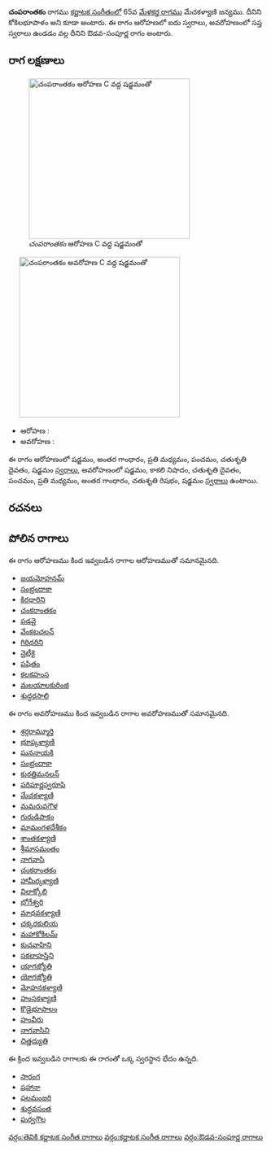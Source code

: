 {{Infobox ragam
	| name          	= చంపరాంతకం
	| synonym	    	= కోకిలభూపాళం
	| mela          	= 
	| chakra        	= 
	| janaka        	= 
	| type          	= ఔడవ-సంపూర్ణ
	| arohanam      	= {{svaraC|S|G3|M2|P|D2|S'}} 
	| avarohanam    	= {{svaraC|S'|N3|D2|P|M2|G3|R2|S}}
	| jeeva         	=
	| chhaya        	=
	| nyasa         	=
	| vishesha      	= 
	| equivalent  		= 
}}
{{కర్ణాటక సంగీత రాగాలు}}
'''చంపరాంతకం''' రాగము [[కర్ణాటక సంగీతం]]లో 65వ [[మేళకర్త రాగము]] మేచకళ్యాణి జన్యము. దీనిని కోకిలభూపాళం అని కూడా అంటారు. ఈ రాగం ఆరోహణలో ఐదు స్వరాలు, అవరోహణంలో సప్త స్వరాలు ఉండడం వల్ల దీనిని ఔడవ-సంపూర్ణ రాగం అంటారు.


==రాగ లక్షణాలు==
[[Image:camparantakam_ar_kb2wiki.png|thumb|right|316px|''చంపరాంతకం'' ఆరోహణ C వద్ద షడ్జమంతో]]
	[[Image:camparantakam_av_kb2wiki.png|thumb|right|316px|''చంపరాంతకం'' అవరోహణ C వద్ద షడ్జమంతో]]

* ఆరోహణ : {{svaraC|S|G3|M2|P|D2|S'}} 
* అవరోహణ : {{svaraC|S'|N3|D2|P|M2|G3|R2|S}}

ఈ రాగం ఆరోహణంలో షడ్జమం, అంతర గాంధారం, ప్రతి మధ్యమం, పంచమం, చతుశృతి దైవతం, షడ్జమం [[స్వరాలు]], అవరోహణంలో షడ్జమం, కాకలి  నిషాదం, చతుశృతి దైవతం, పంచమం, ప్రతి మధ్యమం, అంతర గాంధారం, చతుశృతి రిషభం, షడ్జమం [[స్వరాలు]] ఉంటాయి.

==రచనలు==



==పోలిన రాగాలు==
ఈ రాగం ఆరోహణము కింద ఇవ్వబడిన రాగాల ఆరోహణముతో సమానమైనది.
* [[జయమోహనమ్]]
* [[సంభ్రందాకా]]
* [[కిరధారిని]]
* [[చంకరాంతకం]]
* [[పడవై]]
* [[వేంకటచలన్]]
* [[గిరిధరిని]]
* [[నైటీకై]]
* [[పషితం]]
* [[కలకహంస]]
* [[మలయాలకురింజి]]
* [[శుద్ధరసాలి]]

ఈ రాగం అవరోహణము కింద ఇవ్వబడిన రాగాల అవరోహణముతో సమానమైనది.
* [[శ్రర్గరామ్మూర్తి]]
* [[భూప్కళ్యాణి]]
* [[ఘననాయకి]]
* [[సంభ్రందాకా]]
* [[కురత్తిమనలన్]]
* [[పరిపూర్ణస్వరూపి]]
* [[మేచకళ్యాణి]]
* [[మమరువగౌళ]]
* [[గురుడిపాకం]]
* [[మామంగళదేశీకం]]
* [[శాంతకళ్యాణి]]
* [[శ్రీమాసమంతం]]
* [[నాగవాసి]]
* [[చంకరాంతకం]]
* [[ హామీర్కళ్యాణి]]
* [[విలాక్కోలి]]
* [[భోగేశ్వరి]]
* [[మాధవకళ్యాణి]]
* [[ చక్కరకులియ]]
* [[మహాకోకిలమ్]]
* [[కుచవాహిని]]
* [[సకలాహస్తిని]]
* [[యాగజ్యోతి]]
* [[యోగజ్యోతి]]
* [[ మోహనకళ్యాణి]]
* [[హంసకళ్యాణి]]
* [[కొడైభూపాలం]]
* [[హంవీరు]]
* [[నాగవాసిని]]
* [[చిత్తద్యుతి]]

ఈ క్రింద ఇవ్వబడిన రాగాలకు ఈ రాగంతో ఒక్క స్వరస్థాన భేదం ఉన్నది.
* [[సారంగ]]
* [[షహానా]]
* [[ఫలమంజరి]]
* [[ శుద్ధవసంత]]
* [[పుర్వగౌల]]



[[వర్గం:తెవికి కర్ణాటక సంగీత రాగాలు]]
[[వర్గం:కర్ణాటక సంగీత రాగాలు]]
[[వర్గం:ఔడవ-సంపూర్ణ రాగాలు]]